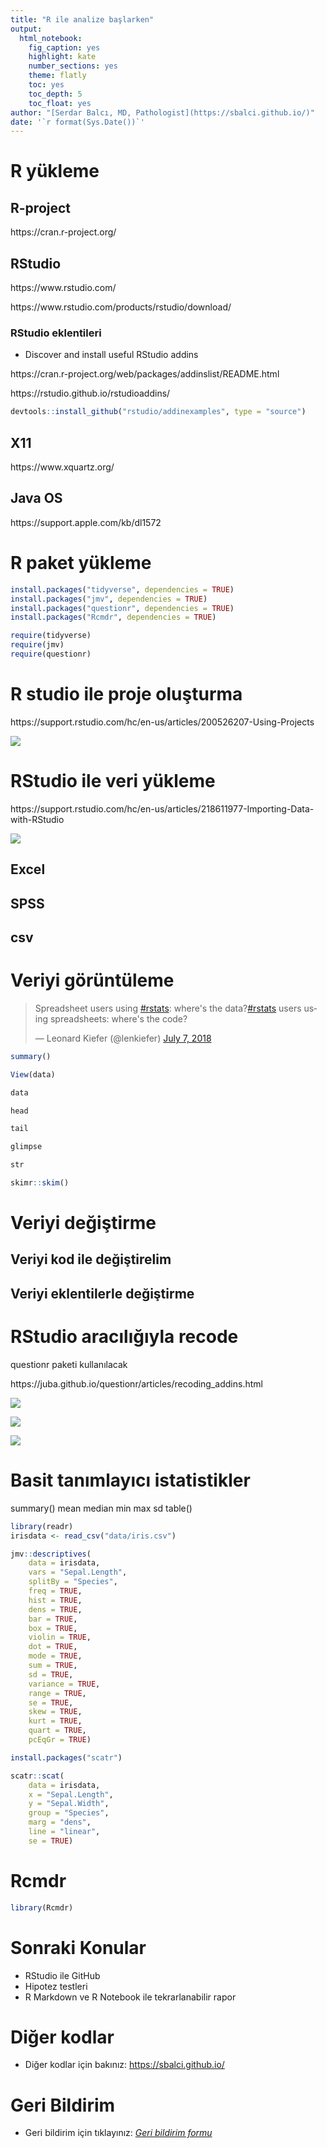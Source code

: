 ```yaml
---
title: "R ile analize başlarken"
output: 
  html_notebook: 
    fig_caption: yes
    highlight: kate
    number_sections: yes
    theme: flatly
    toc: yes
    toc_depth: 5
    toc_float: yes
author: "[Serdar Balcı, MD, Pathologist](https://sbalci.github.io/)"
date: '`r format(Sys.Date())`'
---
```



# R yükleme

## R-project

https://cran.r-project.org/


## RStudio

https://www.rstudio.com/

https://www.rstudio.com/products/rstudio/download/

### RStudio eklentileri

- Discover and install useful RStudio addins

https://cran.r-project.org/web/packages/addinslist/README.html

https://rstudio.github.io/rstudioaddins/

```r
devtools::install_github("rstudio/addinexamples", type = "source")
```


## X11

https://www.xquartz.org/


## Java OS

https://support.apple.com/kb/dl1572


# R paket yükleme


```r
install.packages("tidyverse", dependencies = TRUE)
install.packages("jmv", dependencies = TRUE)
install.packages("questionr", dependencies = TRUE)
install.packages("Rcmdr", dependencies = TRUE)
```


```r
require(tidyverse)
require(jmv)
require(questionr)
```

# R studio ile proje oluşturma

https://support.rstudio.com/hc/en-us/articles/200526207-Using-Projects

![](http://www.rstudio.com/images/docs/projects_new.png)

# RStudio ile veri yükleme

https://support.rstudio.com/hc/en-us/articles/218611977-Importing-Data-with-RStudio

![](https://support.rstudio.com/hc/en-us/article_attachments/206277618/data-import-overview.gif)


## Excel

## SPSS

## csv


# Veriyi görüntüleme

<script async src="https://platform.twitter.com/widgets.js" charset="utf-8"></script><blockquote class="twitter-tweet" data-lang="en"><p lang="en" dir="ltr">Spreadsheet users using <a href="https://twitter.com/hashtag/rstats?src=hash&amp;ref_src=twsrc%5Etfw">#rstats</a>:  where&#39;s the data?<a href="https://twitter.com/hashtag/rstats?src=hash&amp;ref_src=twsrc%5Etfw">#rstats</a> users using spreadsheets:  where&#39;s the code?</p>&mdash; Leonard Kiefer (@lenkiefer) <a href="https://twitter.com/lenkiefer/status/1015587475580956672?ref_src=twsrc%5Etfw">July 7, 2018</a></blockquote>



```r
summary()
```



```r
View(data)
```


```r
data
```


```r
head
```


```r
tail
```


```r
glimpse
```


```r
str
```


```r
skimr::skim()
```


# Veriyi değiştirme

## Veriyi kod ile değiştirelim

## Veriyi eklentilerle değiştirme

# RStudio aracılığıyla recode

questionr paketi kullanılacak

https://juba.github.io/questionr/articles/recoding_addins.html


![](https://raw.githubusercontent.com/juba/questionr/master/resources/screenshots/irec_1.png)




![](https://raw.githubusercontent.com/juba/questionr/master/resources/screenshots/irec_2.png)




![](https://raw.githubusercontent.com/juba/questionr/master/resources/screenshots/irec_3.png)



# Basit tanımlayıcı istatistikler

summary()
mean
median
min
max
sd
table()



```r
library(readr)
irisdata <- read_csv("data/iris.csv")

jmv::descriptives(
    data = irisdata,
    vars = "Sepal.Length",
    splitBy = "Species",
    freq = TRUE,
    hist = TRUE,
    dens = TRUE,
    bar = TRUE,
    box = TRUE,
    violin = TRUE,
    dot = TRUE,
    mode = TRUE,
    sum = TRUE,
    sd = TRUE,
    variance = TRUE,
    range = TRUE,
    se = TRUE,
    skew = TRUE,
    kurt = TRUE,
    quart = TRUE,
    pcEqGr = TRUE)
```


```r
install.packages("scatr")

scatr::scat(
    data = irisdata,
    x = "Sepal.Length",
    y = "Sepal.Width",
    group = "Species",
    marg = "dens",
    line = "linear",
    se = TRUE)

```


# Rcmdr

```r
library(Rcmdr)
```


# Sonraki Konular

- RStudio ile GitHub
- Hipotez testleri
- R Markdown ve R Notebook ile tekrarlanabilir rapor


# Diğer kodlar

- Diğer kodlar için bakınız: [https://sbalci.github.io/](https://sbalci.github.io/)



# Geri Bildirim

- Geri bildirim için tıklayınız: _[Geri bildirim formu](https://goo.gl/forms/YjGZ5DHgtPlR1RnB3)_

